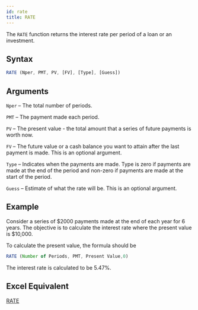 ```yaml
---
id: rate
title: RATE
---
```

The `RATE` function returns the interest rate per period of a loan or an investment.

## Syntax
```javascript
RATE (Nper, PMT, PV, [FV], [Type], [Guess])
```
## Arguments
`Nper` – The total number of periods.

`PMT` – The payment made each period.

`PV` – The present value - the total amount that a series of future payments is worth now. 

`FV` – The future value or a cash balance you want to attain after the last payment is made. This is an optional argument.

`Type` – Indicates when the payments are made. Type is zero if payments are made at the end of the period and non-zero if payments are made at the start of the period. 

`Guess` – Estimate of what the rate will be. This is an optional argument.

## Example
Consider a series of $2000 payments made at the end of each year for 6 years. The objective is to calculate the interest rate where the present value is $10,000.  

To calculate the present value, the formula should be 
```javascript
RATE (Number of Periods, PMT, Present Value,0)
```
The interest rate is calculated to be 5.47%.

## Excel Equivalent
[RATE](https://support.office.com/en-us/article/RATE-function-9F665657-4A7E-4BB7-A030-83FC59E748CE)
